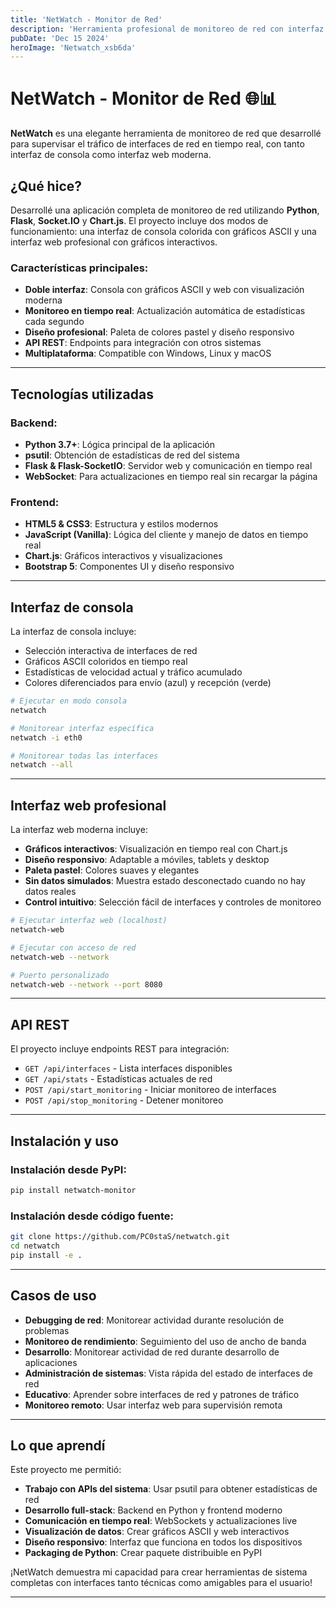 ```yaml
---
title: 'NetWatch - Monitor de Red'
description: 'Herramienta profesional de monitoreo de red con interfaz web moderna'
pubDate: 'Dec 15 2024'
heroImage: 'Netwatch_xsb6da'
---
```

# NetWatch - Monitor de Red 🌐📊

**NetWatch** es una elegante herramienta de monitoreo de red que desarrollé para supervisar el tráfico de interfaces de red en tiempo real, con tanto interfaz de consola como interfaz web moderna.

## ¿Qué hice?

Desarrollé una aplicación completa de monitoreo de red utilizando **Python**, **Flask**, **Socket.IO** y **Chart.js**. El proyecto incluye dos modos de funcionamiento: una interfaz de consola colorida con gráficos ASCII y una interfaz web profesional con gráficos interactivos.

### Características principales:
- **Doble interfaz**: Consola con gráficos ASCII y web con visualización moderna
- **Monitoreo en tiempo real**: Actualización automática de estadísticas cada segundo
- **Diseño profesional**: Paleta de colores pastel y diseño responsivo
- **API REST**: Endpoints para integración con otros sistemas
- **Multiplataforma**: Compatible con Windows, Linux y macOS

---

## Tecnologías utilizadas

### Backend:
- **Python 3.7+**: Lógica principal de la aplicación
- **psutil**: Obtención de estadísticas de red del sistema
- **Flask & Flask-SocketIO**: Servidor web y comunicación en tiempo real
- **WebSocket**: Para actualizaciones en tiempo real sin recargar la página

### Frontend:
- **HTML5 & CSS3**: Estructura y estilos modernos
- **JavaScript (Vanilla)**: Lógica del cliente y manejo de datos en tiempo real
- **Chart.js**: Gráficos interactivos y visualizaciones
- **Bootstrap 5**: Componentes UI y diseño responsivo

---

## Interfaz de consola

La interfaz de consola incluye:
- Selección interactiva de interfaces de red
- Gráficos ASCII coloridos en tiempo real
- Estadísticas de velocidad actual y tráfico acumulado
- Colores diferenciados para envío (azul) y recepción (verde)

```bash
# Ejecutar en modo consola
netwatch

# Monitorear interfaz específica
netwatch -i eth0

# Monitorear todas las interfaces
netwatch --all
```

---

## Interfaz web profesional

La interfaz web moderna incluye:
- **Gráficos interactivos**: Visualización en tiempo real con Chart.js
- **Diseño responsivo**: Adaptable a móviles, tablets y desktop
- **Paleta pastel**: Colores suaves y elegantes
- **Sin datos simulados**: Muestra estado desconectado cuando no hay datos reales
- **Control intuitivo**: Selección fácil de interfaces y controles de monitoreo

```bash
# Ejecutar interfaz web (localhost)
netwatch-web

# Ejecutar con acceso de red
netwatch-web --network

# Puerto personalizado
netwatch-web --network --port 8080
```

---

## API REST

El proyecto incluye endpoints REST para integración:

- `GET /api/interfaces` - Lista interfaces disponibles
- `GET /api/stats` - Estadísticas actuales de red
- `POST /api/start_monitoring` - Iniciar monitoreo de interfaces
- `POST /api/stop_monitoring` - Detener monitoreo

---

## Instalación y uso

### Instalación desde PyPI:
```bash
pip install netwatch-monitor
```

### Instalación desde código fuente:
```bash
git clone https://github.com/PC0staS/netwatch.git
cd netwatch
pip install -e .
```

---

## Casos de uso

- **Debugging de red**: Monitorear actividad durante resolución de problemas
- **Monitoreo de rendimiento**: Seguimiento del uso de ancho de banda
- **Desarrollo**: Monitorear actividad de red durante desarrollo de aplicaciones
- **Administración de sistemas**: Vista rápida del estado de interfaces de red
- **Educativo**: Aprender sobre interfaces de red y patrones de tráfico
- **Monitoreo remoto**: Usar interfaz web para supervisión remota

---

## Lo que aprendí

Este proyecto me permitió:
- **Trabajo con APIs del sistema**: Usar psutil para obtener estadísticas de red
- **Desarrollo full-stack**: Backend en Python y frontend moderno
- **Comunicación en tiempo real**: WebSockets y actualizaciones live
- **Visualización de datos**: Crear gráficos ASCII y web interactivos
- **Diseño responsivo**: Interfaz que funciona en todos los dispositivos
- **Packaging de Python**: Crear paquete distribuible en PyPI

¡NetWatch demuestra mi capacidad para crear herramientas de sistema completas con interfaces tanto técnicas como amigables para el usuario!

---

<div style="display: flex; justify-content: center; margin-top: 2rem;">
  <a 
    href="https://github.com/PC0staS/netwatch" 
    target="_blank"
    style="
      display: flex;
      background-color: #24292e;
      color: #ffffff;
      text-decoration: none;
      padding: 20px 20px;
      border-radius: 5px;
      font-weight: bold;
      transition: background-color 0.3s ease;
      width: 200px;
      height: 40px;
      line-height: 0px;
      margin-bottom: 20px;
      justify-content: center;
      align-items: center;

    "
    onmouseover="this.style.backgroundColor='#444';"
    onmouseout="this.style.backgroundColor='#24292e';"
  >
    <svg 
      viewBox="0 0 16 16" 
      aria-hidden="true" 
      width="40" 
      height="40" 
      fill="currentColor" 
      style="vertical-align: middle; margin-right: 10px;"
    >
      <path
        d="M8 0C3.58 0 0 3.58 0 8c0 3.54 2.29 6.53 5.47 7.59.4.07.55-.17.55-.38 0-.19-.01-.82-.01-1.49-2.01.37-2.53-.49-2.69-.94-.09-.23-.48-.94-.82-1.13-.28-.15-.68-.52-.01-.53.63-.01 1.08.58 1.23.82.72 1.21 1.87.87 2.33.66.07-.52.28-.87.51-1.07-1.78-.2-3.64-.89-3.64-3.95 0-.87.31-1.59.82-2.15-.08-.2-.36-1.02.08-2.12 0 0 .67-.21 2.2.82.64-.18 1.32-.27 2-.27.68 0 1.36.09 2 .27 1.53-1.04 2.2-.82 2.2-.82.44 1.1.16 1.92.08 2.12.51.56.82 1.27.82 2.15 0 3.07-1.87 3.75-3.65 3.95.29.25.54.73.54 1.48 0 1.07-.01 1.93-.01 2.2 0 .21.15.46.55.38A8.012 8.012 0 0 0 16 8c0-4.42-3.58-8-8-8z"
      ></path>
    </svg>
    Ver en GitHub
  </a>
</div>

¡Espero que este proyecto te inspire tanto como a mí me inspiró desarrollarlo! 🚀
